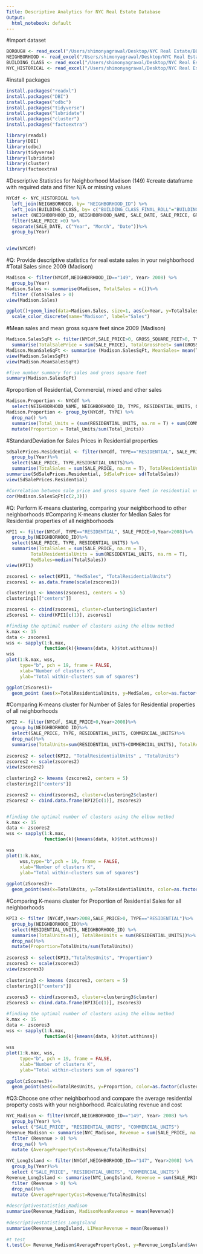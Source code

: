 ```yaml
---
Title: Descriptive Analytics for NYC Real Estate Database
Output:
  html_notebook: default
---
```


#import dataset
```r
BOROUGH <- read_excel("/Users/shimonyagrawal/Desktop/NYC Real Estate/BOROUGH.xlsx")
NEIGHBORHOOD <- read_excel("/Users/shimonyagrawal/Desktop/NYC Real Estate/NEIGHBORHOOD.xlsx")
BUILDING_CLASS <- read_excel("/Users/shimonyagrawal/Desktop/NYC Real Estate/BUILDING_CLASS.xlsx")
NYC_HISTORICAL <- read_excel("/Users/shimonyagrawal/Desktop/NYC Real Estate/NYC_HISTORICAL.xlsx")
```

#install packages
```r
install.packages("readxl")
install.packages("DBI")
install.packages("odbc")
install.packages("tidyverse")
install.packages("lubridate")
install.packages("cluster")
install.packages("factoextra")

library(readxl)
library(DBI)
library(odbc)
library(tidyverse)
library(lubridate)
library(cluster)
library(factoextra)
```

#Descriptive Statistics for Neighborhood Madison (149)
#create dataframe with required data and filter N/A or missing values
```r
NYCdf <- NYC_HISTORICAL %>%
  left_join(NEIGHBORHOOD, by= "NEIGHBORHOOD_ID") %>%
  left_join(BUILDING_CLASS, by= c("BUILDING_CLASS_FINAL_ROLL"="BUILDING_CODE_ID")) %>%
  select (NEIGHBORHOOD_ID, NEIGHBORHOOD_NAME, SALE_DATE, SALE_PRICE, GROSS_SQUARE_FEET, RESIDENTIAL_UNITS,COMMERCIAL_UNITS, TYPE) %>%
  filter(SALE_PRICE >0) %>%
  separate(SALE_DATE, c("Year", "Month", "Date"))%>%
  group_by(Year)
  

view(NYCdf)
```

#Q: Provide descriptive statistics for real estate sales in your neighborhood
#Total Sales since 2009 (Madison)
```r
Madison <- filter(NYCdf,NEIGHBORHOOD_ID=="149", Year> 2008) %>%
  group_by(Year)
Madison.Sales <- summarise(Madison, TotalSales = n())%>%
  filter (TotalSales > 0)
view(Madison.Sales)

ggplot()+geom_line(data=Madison.Sales, size=1, aes(x=Year, y=TotalSales, group=1, color="blue"))+
  scale_color_discrete(name="Madison", label="Sales")
```

#Mean sales and mean gross square feet since 2009 (Madison)
```r
Madison.SalesSqFt <- filter(NYCdf,SALE_PRICE>0, GROSS_SQUARE_FEET>0, TYPE=="RESIDENTIAL", NEIGHBORHOOD_ID=="149") %>%
  summarise(TotalSalePrice = sum(SALE_PRICE), TotalGrossFeet= sum(GROSS_SQUARE_FEET))
Madison.MeanSaleSqFt <- summarise (Madison.SalesSqFt, MeanSales= mean(TotalSalePrice), MeanGrossFeet = mean(TotalGrossFeet)) 
view(Madison.SalesSqFt)
view(Madison.MeanSalesSqFt)

#five number summary for sales and gross square feet 
summary(Madison.SalesSqFt)
```

#proportion of Residential, Commercial, mixed and other sales 
```r
Madison.Proportion <- NYCdf %>%
  select(NEIGHBORHOOD_NAME, NEIGHBORHOOD_ID, TYPE, RESIDENTIAL_UNITS, COMMERCIAL_UNITS)
Madison.Proportion <- group_by(NYCdf, TYPE) %>%
  drop_na() %>%
  summarise(Total_Units = (sum(RESIDENTIAL_UNITS, na.rm = T) + sum(COMMERCIAL_UNITS, na.rm = T))) %>%
  mutate(Proportion = Total_Units/sum(Total_Units))
```

#StandardDeviation for Sales Prices in Residential properties
```r
SdSalePrices.Residential <- filter(NYCdf, TYPE=="RESIDENTIAL", SALE_PRICE>0, NEIGHBORHOOD_ID==149, Year>2008)%>%
  group_by(Year)%>%
  select(SALE_PRICE, TYPE,RESIDENTIAL_UNITS)%>%
  summarise(TotalSales = sum(SALE_PRICE, na.rm = T), TotalResidentialUnits = sum(RESIDENTIAL_UNITS, na.rm = T)) 
summarise(SdSalePrices.Residential, SdSalePrice= sd(TotalSales))
view(SdSalePrices.Residential)

#Correlation between sale price and gross square feet in residential units
cor(Madison.SalesSqFt[c(2,3)])  
```

#Q: Perform K-means clustering, comparing your neighborhood to other neighborhoods
#Comparing K-means cluster for Median Sales for Residential properties of all neighborhoods
```r
KPI1 <- filter(NYCdf, TYPE=="RESIDENTIAL", SALE_PRICE>0,Year>2008)%>%
  group_by(NEIGHBORHOOD_ID)%>%
  select(SALE_PRICE, TYPE, RESIDENTIAL_UNITS) %>%
  summarise(TotalSales = sum(SALE_PRICE, na.rm = T), 
         TotalResidentialUnits = sum(RESIDENTIAL_UNITS, na.rm = T), 
         MedSales=median(TotalSales))
view(KPI1)

zscores1 <- select(KPI1, "MedSales", "TotalResidentialUnits")
zscores1 <- as.data.frame(scale(zscores1))

clustering1 <- kmeans(zscores1, centers = 5)
clustering1[["centers"]]

zscores1 <- cbind(zscores1, cluster=clustering1$cluster)
zScores1 <- cbind(KPI1[c(1)], zscores1)

#finding the optimal number of clusters using the elbow method
k.max <- 15
data <- zscores1
wss <- sapply(1:k.max, 
              function(k){kmeans(data, k)$tot.withinss})
wss
plot(1:k.max, wss,
     type="b", pch = 19, frame = FALSE, 
     xlab="Number of clusters K",
     ylab="Total within-clusters sum of squares")

ggplot(zScores1)+ 
  geom_point (aes(x=TotalResidentialUnits, y=MedSales, color=as.factor(cluster)))

```

#Comparing K-means cluster for Number of Sales for Residential properties of  all neighborhoods  
```r
KPI2 <- filter(NYCdf, SALE_PRICE>0,Year>2008)%>%
  group_by(NEIGHBORHOOD_ID)%>%
  select(SALE_PRICE, TYPE, RESIDENTIAL_UNITS, COMMERCIAL_UNITS)%>%
  drop_na()%>%
  summarise(TotalUnits=sum(RESIDENTIAL_UNITS+COMMERCIAL_UNITS), TotalResidentialUnits = sum(RESIDENTIAL_UNITS, na.rm = T)) 
                            
zscores2 <- select(KPI2, "TotalResidentialUnits" , "TotalUnits")
zscores2 <- scale(zscores2)
view(zscores2)
                            
clustering2 <- kmeans (zscores2, centers = 5)
clustering2[["centers"]]

zscores2 <- cbind(zscores2, cluster=clustering2$cluster)
zScores2 <- cbind.data.frame(KPI2[c(1)], zscores2)


#finding the optimal number of clusters using the elbow method                            
k.max <- 15
data <- zscores2
wss <- sapply(1:k.max, 
              function(k){kmeans(data, k)$tot.withinss})

wss
plot(1:k.max, 
     wss,type="b",pch = 19, frame = FALSE, 
     xlab="Number of clusters K",
     ylab="Total within-clusters sum of squares")
                            
ggplot(zScores2)+
  geom_point(aes(x=TotalUnits, y=TotalResidentialUnits, color=as.factor(cluster)))

```

#Comparing K-means cluster for Proportion of Residential Sales for all neighborhoods
```r
KPI3 <- filter (NYCdf,Year>2008,SALE_PRICE>0, TYPE=="RESIDENTIAL")%>%
  group_by(NEIGHBORHOOD_ID)%>%
  select(RESIDENTIAL_UNITS, NEIGHBORHOOD_ID) %>%
  summarise(TotalUnits=n(), TotalResUnits = sum(RESIDENTIAL_UNITS))%>%
  drop_na()%>%
  mutate(Proportion=TotalUnits/sum(TotalUnits)) 
                            
zscores3 <- select(KPI3,"TotalResUnits", "Proportion")
zscores3 <- scale(zscores3)
view(zscores3)
                            
clustering3 <- kmeans (zscores3, centers = 5)
clustering3[["centers"]]
                            
zscores3 <- cbind(zscores3, cluster=clustering3$cluster)
zScores3 <- cbind.data.frame(KPI3[c(1)], zscores3)

#finding the optimal number of clusters using the elbow method                            
k.max <- 15
data <- zscores3
wss <- sapply(1:k.max, 
              function(k){kmeans(data, k)$tot.withinss})
                           
wss
plot(1:k.max, wss,
     type="b", pch = 19, frame = FALSE,
     xlab="Number of clusters K",
     ylab="Total within-clusters sum of squares")
                            
ggplot(zScores3)+
  geom_point(aes(x=TotalResUnits, y=Proportion, color=as.factor(cluster)))

```
                            
#Q3:Choose one other neighborhood and compare the average residential property costs with your neighborhood.
#calculating revenue and cost 
```r
NYC_Madison <- filter(NYCdf,NEIGHBORHOOD_ID=="149", Year> 2008) %>%
  group_by(Year) %>%
  select ("SALE_PRICE", "RESIDENTIAL_UNITS", "COMMERCIAL_UNITS")
Revenue_Madison <- summarise(NYC_Madison, Revenue = sum(SALE_PRICE, na.rm = T), TotalResUnits=sum(RESIDENTIAL_UNITS))%>%
  filter (Revenue > 0) %>%
  drop_na() %>%
  mutate (AveragePropertyCost=Revenue/TotalResUnits)
                            
NYC_LongIsland <- filter(NYCdf,NEIGHBORHOOD_ID=="147", Year>2008) %>%
  group_by(Year)%>%
  select ("SALE_PRICE", "RESIDENTIAL_UNITS", "COMMERCIAL_UNITS")
Revenue_LongIsland <- summarise(NYC_LongIsland, Revenue = sum(SALE_PRICE, na.rm = T), TotalResUnits=sum(RESIDENTIAL_UNITS))%>%
  filter (Revenue > 0) %>%
  drop_na()%>%
  mutate (AveragePropertyCost=Revenue/TotalResUnits)
                            
#descriptivestatistics_Madison 
summarise(Revenue_Madison, MadisonMeanRevenue = mean(Revenue))
                            
#descriptivestatistics_LongIsland
summarise(Revenue_LongIsland, LIMeanRevenue = mean(Revenue))
                            
#t test
t.test(x= Revenue_Madison$AveragePropertyCost, y=Revenue_LongIsland$AveragePropertyCost, alternative = "t", conf.level = 0.95)
```
